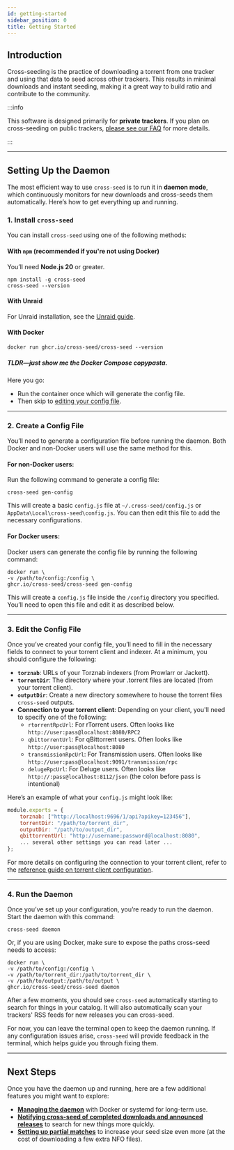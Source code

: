 ```yaml
---
id: getting-started
sidebar_position: 0
title: Getting Started
---
```


## Introduction

Cross-seeding is the practice of downloading a torrent from one tracker and
using that data to seed across other trackers. This results in minimal downloads
and instant seeding, making it a great way to build ratio and contribute to the
community.

:::info

This software is designed primarily for **private trackers**. If you plan on
cross-seeding on public trackers,
[please see our FAQ](./faq-troubleshooting.md#does-cross-seed-work-on-public-trackers)
for more details.

:::

---

## Setting Up the Daemon

The most efficient way to use `cross-seed` is to run it in **daemon mode**,
which continuously monitors for new downloads and cross-seeds them
automatically. Here’s how to get everything up and running.

### 1. Install `cross-seed`

You can install `cross-seed` using one of the following methods:

#### With `npm` (recommended if you're not using Docker)

You’ll need **Node.js 20** or greater.

```shell
npm install -g cross-seed
cross-seed --version
```

#### With Unraid

For Unraid installation, see the [Unraid guide](../tutorials/unraid.md).


#### With Docker

```shell
docker run ghcr.io/cross-seed/cross-seed --version
```

##### TLDR—just show me the Docker Compose copypasta.

Here you go:
<DockerCompose/>

- Run the container once which will generate the config file.
- Then skip to [editing your config file](#3-edit-the-config-file).

---

### 2. Create a Config File

You’ll need to generate a configuration file before running the daemon. Both
Docker and non-Docker users will use the same method for this.

#### For non-Docker users:

Run the following command to generate a config file:

```shell
cross-seed gen-config
```

This will create a basic `config.js` file at `~/.cross-seed/config.js` or
`AppData\Local\cross-seed\config.js`. You can then edit this file to add the
necessary configurations.

#### For Docker users:

Docker users can generate the config file by running the following command:

```shell
docker run \
-v /path/to/config:/config \
ghcr.io/cross-seed/cross-seed gen-config
```

This will create a `config.js` file inside the `/config` directory you
specified. You’ll need to open this file and edit it as described below.

---

### 3. Edit the Config File

Once you’ve created your config file, you’ll need to fill in the necessary
fields to connect to your torrent client and indexer. At a minimum, you should
configure the following:

-   **`torznab`**: URLs of your Torznab indexers (from Prowlarr or Jackett).
-   **`torrentDir`**: The directory where your .torrent files are located (from
    your torrent client).
-   **`outputDir`**: Create a new directory somewhere to house the torrent files
    `cross-seed` outputs.
-   **Connection to your torrent client**: Depending on your client, you'll need
    to specify one of the following:
    -   `rtorrentRpcUrl`: For rTorrent users. Often looks like
        `http://user:pass@localhost:8080/RPC2`
    -   `qbittorrentUrl`: For qBittorrent users. Often looks like
        `http://user:pass@localhost:8080`
    -   `transmissionRpcUrl`: For Transmission users. Often looks like
        `http://user:pass@localhost:9091/transmission/rpc`
    -   `delugeRpcUrl`: For Deluge users. Often looks like
        `http://:pass@localhost:8112/json` (the colon before pass is
        intentional)

Here’s an example of what your `config.js` might look like:

```js
module.exports = {
	torznab: ["http://localhost:9696/1/api?apikey=123456"],
	torrentDir: "/path/to/torrent_dir",
    outputDir: "/path/to/output_dir",
	qbittorrentUrl: "http://username:password@localhost:8080",
	... several other settings you can read later ...
};
```

For more details on configuring the connection to your torrent client, refer to
the
[reference guide on torrent client configuration](../tutorials/injection.md).

---

### 4. Run the Daemon

Once you’ve set up your configuration, you’re ready to run the daemon. Start the
daemon with this command:

```shell
cross-seed daemon
```

Or, if you are using Docker, make sure to expose the paths cross-seed needs to
access:

```shell
docker run \
-v /path/to/config:/config \
-v /path/to/torrent_dir:/path/to/torrent_dir \
-v /path/to/output:/path/to/output \
ghcr.io/cross-seed/cross-seed daemon
```

After a few moments, you should see `cross-seed` automatically starting to
search for things in your catalog. It will also automatically scan your
trackers' RSS feeds for new releases you can cross-seed.

For now, you can leave the terminal open to keep the daemon running. If any
configuration issues arise, `cross-seed` will provide feedback in the terminal,
which helps guide you through fixing them.

---

## Next Steps

Once you have the daemon up and running, here are a few additional features you
might want to explore:

-   [**Managing the daemon**](managing-the-daemon.md) with Docker or systemd for
    long-term use.
-   [**Notifying cross-seed of completed downloads and announced releases**](../tutorials/triggering-searches.md)
    to search for new things more quickly.
-   [**Setting up partial matches**](partial-matching.md) to increase your seed
    size even more (at the cost of downloading a few extra NFO files).
